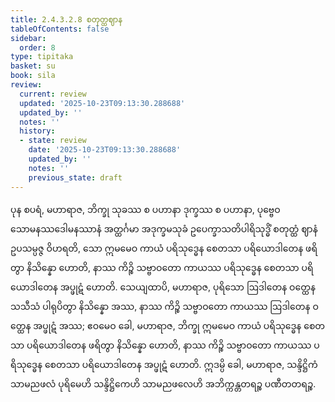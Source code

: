 ```yaml
---
title: 2.4.3.2.8 စတုတ္ထဈာန
tableOfContents: false
sidebar:
  order: 8
type: tipitaka
basket: su
book: sila
review:
  current: review
  updated: '2025-10-23T09:13:30.288688'
  updated_by: ''
  notes: ''
  history:
  - state: review
    date: '2025-10-23T09:13:30.288688'
    updated_by: ''
    notes: ''
    previous_state: draft
---
```



<ReviewStatus review={frontmatter.review} showDetails={true} />

<HypothesisAnnotation frontmatter={frontmatter} />

<DynamicBreadcrumb />

<Division number="232" book="sila" e="ch" v="6" p="71">

<Paragraph number="323" book="sila">
ပုန စပရံ, မဟာရာဇ, ဘိက္ခု သုခဿ စ ပဟာနာ ဒုက္ခဿ စ ပဟာနာ, ပုဗ္ဗေဝ သောမနဿဒေါမနဿာနံ အတ္ထင်္ဂမာ အဒုက္ခမသုခံ ဥပေက္ခာသတိပါရိသုဒ္ဓိံ စတုတ္ထံ ဈာနံ ဥပသမ္ပဇ္ဇ ဝိဟရတိ, သော ဣမမေဝ ကာယံ ပရိသုဒ္ဓေန စေတသာ ပရိယောဒါတေန ဖရိတွာ နိသိန္နော ဟောတိ, နာဿ ကိဉ္စိ သဗ္ဗာဝတော ကာယဿ ပရိသုဒ္ဓေန စေတသာ ပရိယောဒါတေန အပ္ဖုဋံ ဟောတိ.
</Paragraph>

</Division>
<Division number="233" book="sila" e="ch" v="6" p="72">

<Paragraph number="324" book="sila">
သေယျထာပိ, မဟာရာဇ, ပုရိသော ဩဒါတေန ဝတ္ထေန သသီသံ ပါရုပိတွာ နိသိန္နော အဿ, နာဿ ကိဉ္စိ သဗ္ဗာဝတော ကာယဿ ဩဒါတေန ဝတ္ထေန အပ္ဖုဋံ အဿ; ဧဝမေဝ ခေါ, မဟာရာဇ, ဘိက္ခု ဣမမေဝ ကာယံ ပရိသုဒ္ဓေန စေတသာ ပရိယောဒါတေန ဖရိတွာ နိသိန္နော ဟောတိ, နာဿ ကိဉ္စိ သဗ္ဗာဝတော ကာယဿ ပရိသုဒ္ဓေန စေတသာ ပရိယောဒါတေန အပ္ဖုဋံ ဟောတိ. ဣဒမ္ပိ ခေါ, မဟာရာဇ, သန္ဒိဋ္ဌိကံ သာမညဖလံ ပုရိမေဟိ သန္ဒိဋ္ဌိကေဟိ သာမညဖလေဟိ အဘိက္ကန္တတရဉ္စ ပဏီတတရဉ္စ.
</Paragraph>
</Division>